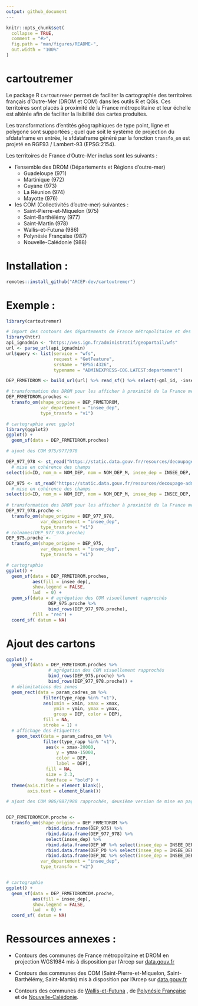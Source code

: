 ```yaml
---
output: github_document
---
```


<!-- README.md is generated from README.Rmd. Please edit that file -->

```r
knitr::opts_chunk$set(
  collapse = TRUE,
  comment = "#>",
  fig.path = "man/figures/README-",
  out.width = "100%"
)
```

# cartoutremer

<!-- badges: start -->
<!-- badges: end -->

Le package R `CartOutremer` permet de faciliter la cartographie des territoires français d'Outre-Mer (DROM et COM) dans les outils R et QGis. Ces territoires sont placés à proximité de la France métropolitaine et leur échelle est altérée afin de faciliter la lisibilité des cartes produites.

Les transformations d'entités géographiques de type point, ligne et polygone sont supportées ; quel que soit le système de projection du sfdataframe en entrée, le sfdataframe généré par la fonction `transfo_om` est projeté en RGF93 / Lambert-93 (EPSG:2154).

Les territoires de France d'Outre-Mer inclus sont les suivants :

- l'ensemble des DROM (Départements et Régions d'outre-mer)
  * Guadeloupe (971)
  * Martinique (972)
  * Guyane (973)
  * La Réunion (974)
  * Mayotte (976)
- les COM (Collectivités d'outre-mer) suivantes :
  * Saint-Pierre-et-Miquelon (975)
  * Saint-Barthélémy (977)
  * Saint-Martin (978)
  * Wallis-et-Futuna (986)
  * Polynésie Française (987)
  * Nouvelle-Calédonie (988)
  

# Installation :  
  
```r
remotes::install_github("ARCEP-dev/cartoutremer")

```

# Exemple :

```r
library(cartoutremer)

# import des contours des départements de France métropolitaine et des DROM en projection WGS1984 via l'API IGN 
library(httr)
api_ignadmin <- "https://wxs.ign.fr/administratif/geoportail/wfs"
url <- parse_url(api_ignadmin)
url$query <- list(service = "wfs",
                  request = "GetFeature",
                  srsName = "EPSG:4326",
                  typename = "ADMINEXPRESS-COG.LATEST:departement")

DEP_FRMETDROM <- build_url(url) %>% read_sf() %>% select(-gml_id, -insee_reg)

# transformation des DROM pour les afficher à proximité de la France métropolitaine
DEP_FRMETDROM.proches <-
  transfo_om(shape_origine = DEP_FRMETDROM,
             var_departement = "insee_dep",
             type_transfo = "v1")

# cartographie avec ggplot
library(ggplot2)
ggplot() +
  geom_sf(data = DEP_FRMETDROM.proches)

```


```r

# ajout des COM 975/977/978

DEP_977_978 <- st_read("https://static.data.gouv.fr/resources/decoupage-administratif-des-com-st-martin-et-st-barthelemy-et-com-saint-pierre-et-miquelon-format-admin-express/20220506-142254/departement.geojson",quiet = TRUE) %>%
  # mise en cohérence des champs
select(id=ID, nom_m = NOM_DEP, nom = NOM_DEP_M, insee_dep = INSEE_DEP, the_geom = geometry)

DEP_975 <- st_read("https://static.data.gouv.fr/resources/decoupage-administratif-des-com-st-martin-et-st-barthelemy-et-com-saint-pierre-et-miquelon-format-admin-express/20220506-142220/departement.geojson",quiet = TRUE) %>%
  # mise en cohérence des champs
select(id=ID, nom_m = NOM_DEP, nom = NOM_DEP_M, insee_dep = INSEE_DEP, the_geom = geometry)
  
# transformation des DROM pour les afficher à proximité de la France métropolitaine
DEP_977_978.proche <-
  transfo_om(shape_origine = DEP_977_978,
             var_departement = "insee_dep",
             type_transfo = "v1")
# colnames(DEP_977_978.proche)
DEP_975.proche <-
  transfo_om(shape_origine = DEP_975,
             var_departement = "insee_dep",
             type_transfo = "v1")

# cartographie 
ggplot() +
  geom_sf(data = DEP_FRMETDROM.proches,
          aes(fill = insee_dep),
          show.legend = FALSE,
          lwd  = 0) +
  geom_sf(data = # agrégation des COM visuellement rapprochés
                DEP_975.proche %>%
                bind_rows(DEP_977_978.proche),
          fill = "red") +
  coord_sf( datum = NA)


```

# Ajout des cartons

```r
ggplot() +
  geom_sf(data = DEP_FRMETDROM.proches %>%
                # agrégation des COM visuellement rapprochés
                bind_rows(DEP_975.proche) %>%
                bind_rows(DEP_977_978.proche)) +
  # délimitations des zones
  geom_rect(data = param_cadres_om %>%
              filter(type_rapp %in% "v1"),
              aes(xmin = xmin, xmax = xmax, 
                  ymin = ymin, ymax = ymax, 
                  group = DEP, color = DEP),
              fill = NA,
              stroke = 1) +
  # affichage des étiquettes
    geom_text(data = param_cadres_om %>%
              filter(type_rapp %in% "v1"),
               aes(x = xmax-20000, 
                   y = ymax-15000, 
                   color = DEP,
                   label = DEP),
               fill = NA,
               size = 2.3,
               fontface = "bold") +
  theme(axis.title = element_blank(),
        axis.text = element_blank())

```



```r

# ajout des COM 986/987/988 rapprochés, deuxième version de mise en page (placés à droite de la Fance métropolitaine)


DEP_FRMETDROMCOM.proche <-
  transfo_om(shape_origine = DEP_FRMETDROM %>%
               rbind.data.frame(DEP_975) %>%
               rbind.data.frame(DEP_977_978) %>%
               select(insee_dep) %>%
               rbind.data.frame(DEP_WF %>% select(insee_dep = INSEE_DEP)) %>%
               rbind.data.frame(DEP_PO %>% select(insee_dep = INSEE_DEP)) %>%
               rbind.data.frame(DEP_NC %>% select(insee_dep = INSEE_DEP)),
             var_departement = "insee_dep",
             type_transfo = "v2")


# cartographie 
ggplot() +
  geom_sf(data = DEP_FRMETDROMCOM.proche,
          aes(fill = insee_dep),
          show.legend = FALSE,
          lwd  = 0) +
  coord_sf( datum = NA)


```


# Ressources annexes :

* Contours des communes de France métropolitaine et DROM en projection WGS1984 mis à disposition par l'Arcep sur [data.gouv.fr](https://www.data.gouv.fr/fr/datasets/contours-communes-france-administrative-format-admin-express-avec-arrondissements/)

* Contours des communes des COM (Saint-Pierre-et-Miquelon, Saint-Barthélémy, Saint-Martin) mis à disposition par l'Arcep sur [data.gouv.fr](https://www.data.gouv.fr/fr/datasets/decoupage-administratif-des-com-st-martin-et-st-barthelemy-et-com-saint-pierre-et-miquelon-format-admin-express/)

* Contours des communes de [Wallis-et-Futuna](https://nauru-data.sprep.org/system/files/wallis-et-futuna_0.zip) , de [Polynésie Française](https://static.data.gouv.fr/resources/limites-geographiques-administratives/20220610-202135/shapefiles.zip) et de [Nouvelle-Calédonie](https://data.opendatasoft.com/explore/dataset/communes-nc-limites-terrestres-simplifiees@nouvelle-caledonie/download/?format=shp&timezone=Europe/Berlin&lang=fr).



